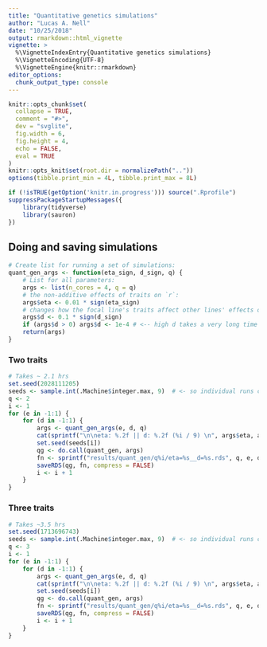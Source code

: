 ```yaml
---
title: "Quantitative genetics simulations"
author: "Lucas A. Nell"
date: "10/25/2018"
output: rmarkdown::html_vignette
vignette: >
  %\VignetteIndexEntry{Quantitative genetics simulations}
  %\VignetteEncoding{UTF-8}
  %\VignetteEngine{knitr::rmarkdown}
editor_options: 
  chunk_output_type: console
---
```


```r
knitr::opts_chunk$set(
  collapse = TRUE,
  comment = "#>",
  dev = "svglite", 
  fig.width = 6,
  fig.height = 4,
  echo = FALSE,
  eval = TRUE
)
knitr::opts_knit$set(root.dir = normalizePath(".."))
options(tibble.print_min = 4L, tibble.print_max = 8L)
```
```r
if (!isTRUE(getOption('knitr.in.progress'))) source(".Rprofile")
suppressPackageStartupMessages({
    library(tidyverse)
    library(sauron)
})
```



## Doing and saving simulations

```r
# Create list for running a set of simulations:
quant_gen_args <- function(eta_sign, d_sign, q) {
    # List for all parameters:
    args <- list(n_cores = 4, q = q)
    # the non-additive effects of traits on `r`:
    args$eta <- 0.01 * sign(eta_sign)
    # changes how the focal line's traits affect other lines' effects of competition:
    args$d <- 0.1 * sign(d_sign)
    if (args$d > 0) args$d <- 1e-4 # <-- high d takes a very long time to run
    return(args)
}
```


### Two traits


```r
# Takes ~ 2.1 hrs
set.seed(2028111205)
seeds <- sample.int(.Machine$integer.max, 9)  # <- so individual runs can be re-evaluated
q <- 2
i <- 1
for (e in -1:1) {
    for (d in -1:1) {
        args <- quant_gen_args(e, d, q)
        cat(sprintf("\n\neta: %.2f || d: %.2f (%i / 9) \n", args$eta, args$d, i))
        set.seed(seeds[i])
        qg <- do.call(quant_gen, args)
        fn <- sprintf("results/quant_gen/q%i/eta=%s__d=%s.rds", q, e, d)
        saveRDS(qg, fn, compress = FALSE)
        i <- i + 1
    }
}
```


### Three traits

```r
# Takes ~3.5 hrs
set.seed(1713696743)
seeds <- sample.int(.Machine$integer.max, 9)  # <- so individual runs can be re-evaluated
q <- 3
i <- 1
for (e in -1:1) {
    for (d in -1:1) {
        args <- quant_gen_args(e, d, q)
        cat(sprintf("\n\neta: %.2f || d: %.2f (%i / 9) \n", args$eta, args$d, i))
        set.seed(seeds[i])
        qg <- do.call(quant_gen, args)
        fn <- sprintf("results/quant_gen/q%i/eta=%s__d=%s.rds", q, e, d)
        saveRDS(qg, fn, compress = FALSE)
        i <- i + 1
    }
}
```
